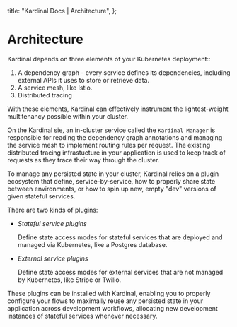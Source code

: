   title: "Kardinal Docs | Architecture",
};

# Architecture

Kardinal depends on three elements of your Kubernetes deployment::

1. A dependency graph - every service defines its dependencies, including external APIs it uses to store or retrieve data.
2. A service mesh, like Istio.
3. Distributed tracing

With these elements, Kardinal can effectively instrument the lightest-weight multitenancy possible within your cluster.

On the Kardinal sie, an in-cluster service called the `Kardinal Manager` is responsible for reading the dependency graph annotations and managing the service mesh to implement routing rules per request. The existing distributed tracing infrastucture in your application is used to keep track of requests as they trace their way through the cluster.

To manage any persisted state in your cluster, Kardinal relies on a plugin ecosystem that define, service-by-service, how to properly share state between environments, or how to spin up new, empty "dev" versions of given stateful services.

There are two kinds of plugins:

- _Stateful service plugins_

  Define state access modes for stateful services that are deployed and managed via Kubernetes, like a Postgres database.

- _External service plugins_

  Define state access modes for external services that are not managed by Kubernetes, like Stripe or Twilio.

These plugins can be installed with Kardinal, enabling you to properly configure your flows to maximally reuse any persisted state in your application across development workflows, allocating new development instances of stateful services whenever necessary.

